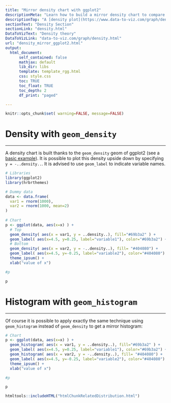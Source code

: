 ```yaml
---
title: "Mirror density chart with ggplot2"
descriptionMeta: "Learn how to build a mirror density chart to compare the distribution of 2 numeric variables with ggplot2. Reproducible R code is provided."
descriptionTop: "A [density plot](https://www.data-to-viz.com/graph/density.html) is a representation of the distribution of a numeric variable. Comparing the distribution of 2 variables is a common challenge that can be tackled with the mirror density chart: 2 [density charts](density.html) are put face to face what allows to efficiently compare them. Here is how to build it with [ggplot2](ggplot2.html) library."
sectionText: "Density Section"
sectionLink: "density.html"
DataToVizText: "Density theory"
DataToVizLink: "data-to-viz.com/graph/density.html"
url: "density_mirror_ggplot2.html"
output:
  html_document:
      self_contained: false    
      mathjax: default
      lib_dir: libs
      template: template_rgg.html
      css: style.css
      toc: TRUE
      toc_float: TRUE
      toc_depth: 2
      df_print: "paged"

---
```



```r
knitr::opts_chunk$set( warning=FALSE, message=FALSE)
```


<div class="container">


# Density with `geom_density`
***

<div class = "row">
  
<div class = "col-md-7  col-sm-12 align-self-center">


A density chart is built thanks to the `geom_density` geom of ggplot2 (see a [basic example](21-distribution-plot-using-ggplot2.html)). It is possible to plot this density upside down by specifying `y = -..density..`. It is advised to use `geom_label` to indicate variable names.


```r
# Libraries
library(ggplot2)
library(hrbrthemes)

# Dummy data
data <- data.frame(
  var1 = rnorm(1000), 
  var2 = rnorm(1000, mean=2)
)
 
# Chart
p <- ggplot(data, aes(x=x) ) + 
  # Top
  geom_density( aes(x = var1, y = ..density..), fill="#69b3a2" ) + 
  geom_label( aes(x=4.5, y=0.25, label="variable1"), color="#69b3a2") +
  # Bottom
  geom_density( aes(x = var2, y = -..density..), fill= "#404080") +
  geom_label( aes(x=4.5, y=-0.25, label="variable2"), color="#404080") +
  theme_ipsum() +
  xlab("value of x")

#p
```
</div>

<div class = "col-md-5  col-sm-12 align-self-center">

```r
p
``````

</div>
</div>







# Histogram with `geom_histogram`
***

<div class = "row">
  
<div class = "col-md-7  col-sm-12 align-self-center">

Of course it is possible to apply exactly the same technique using `geom_histogram` instead of `geom_density` to get a mirror histogram:


```r
# Chart
p <- ggplot(data, aes(x=x) ) + 
  geom_histogram( aes(x = var1, y = ..density..), fill="#69b3a2" ) + 
  geom_label( aes(x=4.5, y=0.25, label="variable1"), color="#69b3a2") +
  geom_histogram( aes(x = var2, y = -..density..), fill= "#404080") +
  geom_label( aes(x=4.5, y=-0.25, label="variable2"), color="#404080") +
  theme_ipsum() +
  xlab("value of x")

#p
```
</div>

<div class = "col-md-5  col-sm-12 align-self-center">

```r
p
``````

</div>
</div>




<!-- Close container -->
</div>




```r
htmltools::includeHTML("htmlChunkRelatedDistribution.html")
```







